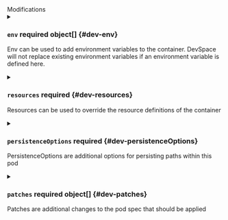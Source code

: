 

<div className="group" data-group="modifications">
<div className="group-name">Modifications</div>

<PartialDevImage />
<PartialCommand />
<PartialArgs />
<PartialWorkingDir />

<details className="config-field" data-expandable="true">
<summary>

### `env` <span className="config-field-required" data-required="false">required</span> <span className="config-field-type">object[]</span> <span className="config-field-default"></span> <span className="config-field-enum"></span> {#dev-env}

Env can be used to add environment variables to the container. DevSpace will
not replace existing environment variables if an environment variable is defined here.

</summary>

<PartialEnvreference />


</details>

<details className="config-field" data-expandable="true">
<summary>

### `resources` <span className="config-field-required" data-required="false">required</span> <span className="config-field-type"></span> <span className="config-field-default"></span> <span className="config-field-enum"></span> {#dev-resources}

Resources can be used to override the resource definitions of the container

</summary>

<PartialResourcesreference />


</details>

<details className="config-field" data-expandable="true">
<summary>

### `persistenceOptions` <span className="config-field-required" data-required="false">required</span> <span className="config-field-type"></span> <span className="config-field-default"></span> <span className="config-field-enum"></span> {#dev-persistenceOptions}

PersistenceOptions are additional options for persisting paths within this pod

</summary>

<PartialPersistenceOptionsreference />


</details>

<details className="config-field" data-expandable="true">
<summary>

### `patches` <span className="config-field-required" data-required="false">required</span> <span className="config-field-type">object[]</span> <span className="config-field-default"></span> <span className="config-field-enum"></span> {#dev-patches}

Patches are additional changes to the pod spec that should be applied

</summary>

<PartialPatchesreference />


</details>

</div>